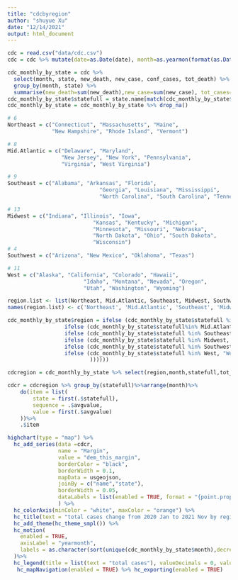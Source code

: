 ```yaml
---
title: "cdcbyregion"
author: "shuyue Xu"
date: "12/14/2021"
output: html_document
---
```


```r
cdc = read.csv("data/cdc.csv")
cdc = cdc %>% mutate(date=as.Date(date), month=as.yearmon(format(as.Date(date), "%Y-%m")))
```

```r
cdc_monthly_by_state = cdc %>% 
  select(month, state, new_death, new_case, conf_cases, tot_death) %>% 
  group_by(month, state) %>% 
  summarise(new_death=sum(new_death),new_case=sum(new_case), tot_cases=max(conf_cases), tot_death=max(tot_death))
cdc_monthly_by_state$statefull = state.name[match(cdc_monthly_by_state$state,state.abb)]
cdc_monthly_by_state = cdc_monthly_by_state %>% drop_na()
```

```r
# 6
Northeast = c("Connecticut", "Massachusetts", "Maine", 
              "New Hampshire", "Rhode Island", "Vermont")

# 8
Mid.Atlantic = c("Delaware", "Maryland", 
                 "New Jersey", "New York", "Pennsylvania",
                 "Virginia", "West Virginia")

# 9
Southeast = c("Alabama", "Arkansas", "Florida",
                             "Georgia", "Louisiana", "Mississippi",
                             "North Carolina", "South Carolina", "Tennessee")

# 13
Midwest = c("Indiana", "Illinois", "Iowa", 
                           "Kansas", "Kentucky", "Michigan",
                           "Minnesota", "Missouri", "Nebraska",
                           "North Dakota", "Ohio", "South Dakota",
                           "Wisconsin")
# 4
Southwest = c("Arizona", "New Mexico", "Oklahoma", "Texas")

# 11
West = c("Alaska", "California", "Colorado", "Hawaii",
                        "Idaho", "Montana", "Nevada", "Oregon",
                        "Utah", "Washington", "Wyoming")

region.list <- list(Northeast, Mid.Atlantic, Southeast, Midwest, Southwest, West)
names(region.list) <- c('Northeast', 'Mid.Atlantic', 'Southeast', 'Midwest', 'Southwest', 'West')
```




```r
cdc_monthly_by_state$region = ifelse (cdc_monthly_by_state$statefull %in% Northeast, "Northeast",
                  ifelse (cdc_monthly_by_state$statefull%in% Mid.Atlantic, "Mid.Atlantic",
                  ifelse (cdc_monthly_by_state$statefull %in% Southeast, "Southeast",
                  ifelse (cdc_monthly_by_state$statefull %in% Midwest, "Midwest",
                  ifelse (cdc_monthly_by_state$statefull %in% Southwest, "Southwest",
                  ifelse (cdc_monthly_by_state$statefull %in% West, "West", "Other"
                          ))))))
```

```r
cdcregion = cdc_monthly_by_state %>% select(region,month,statefull,tot_death)  %>% group_by(region,month) %>% dplyr::summarise(avgvalue=mean(tot_death),statefull = statefull)
```

```r

cdcr = cdcregion %>% group_by(statefull)%>%arrange(month)%>% 
    do(item = list(
        state = first(.$statefull),
        sequence = .$avgvalue,
        value = first(.$avgvalue)
    ))%>%
    .$item
```
```r
highchart(type = "map") %>% 
  hc_add_series(data =cdcr,
                name = "Margin",
                value = "dem_this_margin",
                borderColor = "black",
                borderWidth = 0.1,
                mapData = usgeojson,
                joinBy = c("name","state"),
                borderWidth = 0.05,
                dataLabels = list(enabled = TRUE, format = "{point.properties.postalcode}")
                ) %>% 
  hc_colorAxis(minColor = "white", maxColor = "orange") %>%
  hc_title(text = "total cases change from 2020 Jan to 2021 Nov by region") %>%
  hc_add_theme(hc_theme_smpl()) %>%
  hc_motion(
    enabled = TRUE,
    axisLabel = "yearmonth",
    labels = as.character(sort(unique(cdc_monthly_by_state$month),decreasing = FALSE))
  )%>% 
  hc_legend(title = list(text = "total cases"), valueDecimals = 0, valueSuffix = "%") %>%
   hc_mapNavigation(enabled = TRUE) %>% hc_exporting(enabled = TRUE)
```

